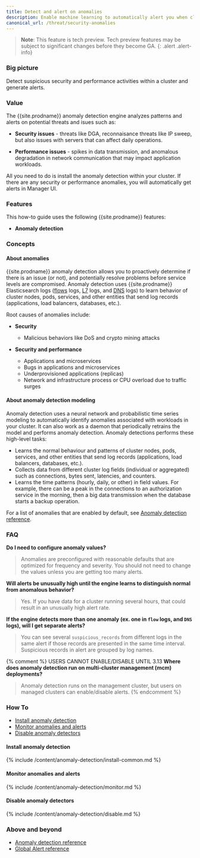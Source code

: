 ```yaml
---
title: Detect and alert on anomalies
description: Enable machine learning to automatically alert you when clusters have security and performance issues. 
canonical_url: /threat/security-anomalies
---
```


>**Note**: This feature is tech preview. Tech preview features may be subject to significant changes before they become GA.
{: .alert .alert-info}

### Big picture

Detect suspicious security and performance activities within a cluster and generate alerts. 

### Value

The {{site.prodname}} anomaly detection engine analyzes patterns and alerts on potential 
threats and isues such as:

- **Security issues** - threats like DGA, reconnaisance threats like IP sweep, but also issues with servers that can affect daily operations. 

- **Performance issues** - spikes in data transmission, and anomalous degradation in network communication that may impact application workloads.

All you need to do is install the anomaly detection within your cluster. If there are any security or performance anomalies, you will automatically get alerts in Manager UI.

### Features

This how-to guide uses the following {{site.prodname}} features:
- **Anomaly detection**

### Concepts 

#### About anomalies

{{site.prodname}} anomaly detection allows you to proactively determine if there is an issue (or not), and potentially resolve problems before service levels are compromised. Anomaly detection uses {{site.prodname}} Elasticsearch logs ([flows]({{site.baseurl}}/visibility/elastic/flow) logs, [L7]({{site.baseurl}}/visibility/elastic/l7) logs, and [DNS]({{site.baseurl}}/visibility/elastic/dns) logs) to learn behavior of cluster nodes, pods, services, and other entities that send log records (applications, load balancers, databases, etc.).

Root causes of anomalies include:
  
- **Security**
  - Malicious behaviors like DoS and crypto mining attacks

- **Security and performance**

  - Applications and microservices
  - Bugs in applications and microservices
  - Underprovisioned applications (replicas)
  - Network and infrastructure process or CPU overload due to traffic surges 

#### About anomaly detection modeling

Anomaly detection uses a neural network and probabilistic time series modeling to automatically 
identify anomalies associated with workloads in your cluster. It can also work as a daemon that 
periodically retrains the model and performs anomaly detection. Anomaly detections performs these 
high-level tasks:

- Learns the normal behaviour and patterns of cluster nodes, pods, services, and other entities that send log records 
(applications, load balancers, databases, etc.).
- Collects data from different cluster log fields (individual or aggregated) such as connections, 
bytes sent, latencies, and counters.
- Learns the time patterns (hourly, daily, or other) in field values. For example, there can be a peak 
in the connections to an authorization service in the morning, then a big data transmission when 
the database starts a backup operation.

For a list of anomalies that are enabled by default, see [Anomaly detection reference]({{site.baseurl}}/reference/anomaly-detection/all-detectors).

### FAQ

**Do I need to configure anomaly values?**

>Anomalies are preconfigured with reasonable defaults that are optimized for frequency and severity. You should not need to change the values unless you are getting too many alerts.  

**Will alerts be unusually high until the engine learns to distinguish normal from anomalous behavior?**

>Yes. If you have data for a cluster running several hours, that could result in an unusually high alert rate.

**If the engine detects more than one anomaly (ex. one in `flow` logs, and `DNS` logs), will I get separate alerts?**

>You can see several `suspicious_records` from different logs in the same alert if those records are presented in 
> the same time interval. Suspicious records in alert are grouped by log names.

{% comment %} 
USERS CANNOT ENABLE/DISABLE UNTIL 3.13
**Where does anomaly detection run on multi-cluster management (mcm) deployments?**
>Anomaly detection runs on the management cluster, but users on managed clusters can enable/disable alerts.
{% endcomment %} 

### How To

- [Install anomaly detection](#install-anomaly-detection)
- [Monitor anomalies and alerts](#monitor-anomalies-and-alerts)
- [Disable anomaly detectors](#disable-anomaly-detectors)

#### Install anomaly detection

{% include /content/anomaly-detection/install-common.md %}

#### Monitor anomalies and alerts

{% include /content/anomaly-detection/monitor.md %}

#### Disable anomaly detectors

{% include /content/anomaly-detection/disable.md %}

### Above and beyond

- [Anomaly detection reference]({{site.baseurl}}/reference/anomaly-detection/all-detectors)
- [Global Alert reference]({{site.baseurl}}/reference/resources/globalalert)

